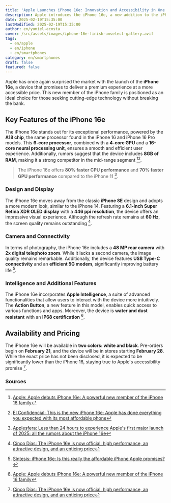 ```yaml
---
title: 'Apple Launches iPhone 16e: Innovation and Accessibility in One Device'
description: Apple introduces the iPhone 16e, a new addition to the iPhone family that combines power and affordability. Discover its features and innovations.
date: 2025-02-19T15:35:00
lastModified: 2025-02-19T15:35:00
author: en/yuniel-acosta
cover: /src/assets/images/iphone-16e-finish-unselect-gallery.avif
tags:
  - en/apple
  - en/iphone
  - en/smartphones
category: en/smartphones
draft: false
featured: false
---
```

Apple has once again surprised the market with the launch of the **iPhone 16e**, a device that promises to deliver a premium experience at a more accessible price. This new member of the iPhone family is positioned as an ideal choice for those seeking cutting-edge technology without breaking the bank.

## **Key Features of the iPhone 16e**

The iPhone 16e stands out for its exceptional performance, powered by the **A18 chip**, the same processor found in the iPhone 16 and iPhone 16 Pro models. This **6-core processor**, combined with a **4-core GPU** and a **16-core neural processing unit**, ensures a smooth and efficient user experience. Additionally, rumors suggest that the device includes **8GB of RAM**, making it a strong competitor in the mid-range segment [^1][^2].

> The iPhone 16e offers **80% faster CPU performance** and **70% faster GPU performance** compared to the iPhone 11 [^3].

### **Design and Display**

The iPhone 16e moves away from the classic **iPhone SE** design and adopts a more modern look, similar to the iPhone 14. Featuring a **6.1-inch Super Retina XDR OLED display** with a **446 ppi resolution**, the device offers an impressive visual experience. Although the refresh rate remains at **60 Hz**, the screen quality remains outstanding [^4].

### **Camera and Connectivity**

In terms of photography, the iPhone 16e includes a **48 MP rear camera** with **2x digital telephoto zoom**. While it lacks a second camera, the image quality remains remarkable. Additionally, the device features **USB Type-C connectivity** and an **efficient 5G modem**, significantly improving battery life [^5].

### **Intelligence and Additional Features**

The iPhone 16e incorporates **Apple Intelligence**, a suite of advanced functionalities that allow users to interact with the device more intuitively. The **Action Button**, a new feature in this model, enables quick access to various functions and apps. Moreover, the device is **water and dust resistant** with an **IP68 certification** [^1].

## **Availability and Pricing**

The iPhone 16e will be available in **two colors: white and black**. Pre-orders begin on **February 21**, and the device will be in stores starting **February 28**. While the exact price has not been disclosed, it is expected to be significantly lower than the iPhone 16, staying true to Apple's accessibility promise [^4].

### **Sources**

[^1]: [Apple: Apple debuts iPhone 16e: A powerful new member of the iPhone 16 family](https://www.apple.com/newsroom/2025/02/apple-debuts-iphone-16e-a-powerful-new-member-of-the-iphone-16-family/)  
[^2]: [El Confidencial: This is the new iPhone 16e: Apple has done everything you expected with its most affordable phone](https://www.elconfidencial.com/tecnologia/2025-02-19/iphone-16e-caracteristicas-precio-opiniones_4068819/)  
[^3]: [Applesfera: Less than 24 hours to experience Apple's first major launch of 2025: all the rumors about the iPhone 16e](https://www.applesfera.com/iphone/48-horas-para-vivir-primer-gran-lanzamiento-apple-2025-todos-rumores-iphone-se-4)  
[^4]: [Cinco Días: The iPhone 16e is now official: high performance, an attractive design, and an enticing price](https://cincodias.elpais.com/smartlife/smartphones/2025-02-19/iphone-16e-lanzamiento-precio.html)  
[^5]: [Síntesis: iPhone 16e: Is this really the affordable iPhone Apple promises?](https://sintesis.com.mx/2025/02/19/iphone-16e-lanzamiento-precio/)
